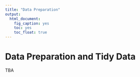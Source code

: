 ```yaml
---
title: "Data Preparation"
output: 
  html_document: 
    fig_caption: yes
    toc: yes
    toc_float: true
---
```


# Data Preparation and Tidy Data

TBA
